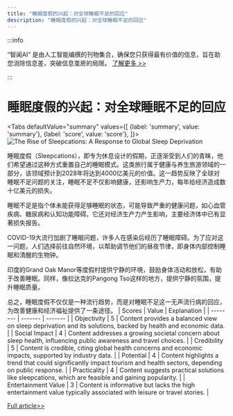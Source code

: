 ```yaml
---
title: "睡眠度假的兴起：对全球睡眠不足的回应"
description: "睡眠度假的兴起：对全球睡眠不足的回应"
---
```



:::info

“智闻AI“ 是由人工智能编撰的刊物集合，确保您只获得最有价值的信息，旨在助您消除信息差，突破信息茧房的局限。  [了解更多 >>](/)

:::

# 睡眠度假的兴起：对全球睡眠不足的回应


<Tabs
	defaultValue="summary"
	values={[
	{label: 'summary', value: 'summary'},
	{label: 'score', value: 'score'},
]}>
<TabItem value="summary">
<img
  src="https://image.informedainews.com/2024/06/Soc-vBl-1717900375-0.jpg"
  alt="The Rise of Sleepcations: A Response to Global Sleep Deprivation"
/>



睡眠度假（Sleepcations），即专为休息设计的假期，正逐渐受到人们的青睐，他们希望通过这种方式重置自己的睡眠模式。这类旅行属于健康与养生旅游领域的一部分，该领域预计到2028年将达到4000亿美元的价值。这一趋势反映了全球对睡眠不足问题的关注，睡眠不足不仅影响健康，还影响生产力，每年给经济造成数十亿美元的损失。

睡眠不足是指个体未能获得足够睡眠的状态，可能导致严重的健康问题，如心血管疾病、糖尿病和认知功能障碍。它还对经济生产力产生影响，主要经济体中已有显著损失报告。

COVID-19大流行加剧了睡眠问题，许多人在感染后经历了睡眠障碍。为了应对这一问题，人们选择前往自然环境，以帮助调节他们的昼夜节律，即身体内部控制睡眠和清醒的生物钟。

印度的Grand Oak Manor等度假村提供宁静的环境，鼓励身体活动和放松，有助于改善睡眠。同样，像拉达克的Pangong Tso这样的地方，提供宁静的氛围，提升睡眠质量。

总之，睡眠度假不仅仅是一种流行趋势，而是对睡眠不足这一无声流行病的回应，为改善健康和经济福祉提供了一条途径。
</TabItem>
<TabItem value="score">
	| Scores     | Value   | Explanation |
	| -------- | ------- | ------- |
	| Objectivity  | 5    | Content provides a balanced view on sleep deprivation and its solutions, backed by health and economic data.    |
	| Social Impact | 4     | Content addresses a growing societal concern about sleep health, influencing public awareness and travel choices.    |
	| Credibility    | 5    | Content is credible, citing global health concerns and economic impacts, supported by industry data.    |
	| Potential    | 4    | Content highlights a trend that could significantly impact tourism and health sectors, depending on public response.    |
	| Practicality    | 4    | Content suggests practical solutions like sleepcations, which are feasible and gaining popularity.    |
	| Entertainment Value    | 3    | Content is informative but lacks the high entertainment value typically associated with leisure or travel stories.    |
</TabItem>
</Tabs>

[Full article>>](https://asia.nikkei.com/Life-Arts/Life/Travel-focuses-on-new-holy-grail-sleepcations)
